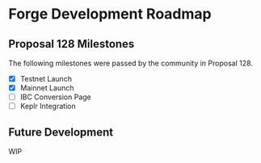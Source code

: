 # Forge Development Roadmap

## Proposal 128 Milestones

The following milestones were passed by the community in Proposal 128. 

<div className="divider"></div>

- [x] Testnet Launch
- [x] Mainnet Launch
- [ ] IBC Conversion Page
- [ ] Keplr Integration

## Future Development 

WIP
